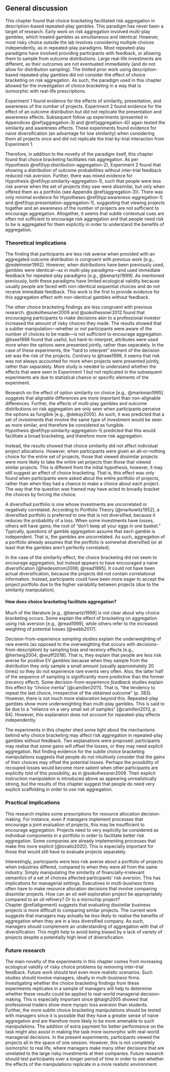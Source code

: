 ## General discussion

This chapter found that choice bracketing facilitated risk aggregation in
description-based repeated-play gambles. This paradigm has never been a target
of research. Early work on risk aggregation involved multi-play gambles, which
treated gambles as simultaneous and identical. However, most risky choice
outside the lab involves considering multiple choices independently, as in
repeated-play paradigms. Most repeated-play paradigms have involved providing
participants with feedback, or allowing them to sample from outcome
distributions. Large real-life investments are different, as their outcomes are
not eventuated immediately (and do not allow for distribution sampling). The
limited prior work using description-based repeated-play gambles did not
consider the effect of choice bracketing on risk aggregation. As such, the
paradigm used in this chapter allowed for the investigation of choice bracketing
in a way that is isomorphic with real-life prescriptions.

Experiment 1 found evidence for the effects of similarity, presentation, and
awareness of the number of projects. Experiment 2 found evidence for the effect
of an outcome distribution but did not replicate the presentation and awareness
effects. Subsequent follow up experiments (presented in
Appendices \@ref(aggregation-3) and \@ref(aggregation-4)) again tested the
similarity and awareness effects. These experiments found evidence for naive
diversification (an advantage for low similarity) when considering them all
projects once and did not replicate the trial-by-trial interaction from
Experiment 1.

Therefore, in addition to the novelty of the paradigm itself, this chapter found
that choice bracketing facilitates risk aggregation. As per
Hypothesis \@ref(hyp:distribution-aggregation-2), Experiment 2 found that
showing a distribution of outcome probabilities without inter-trial feedback
reduced risk aversion. Further, there was mixed evidence for
Hypothesis \@ref(hyp:similarity-aggregation-1), such that people were less risk
averse when the set of projects they saw were dissimilar, but only when offered
them as a portfolio (see Appendix \@ref(aggregation-3)). There was only minimal
evidence for Hypotheses \@ref(hyp:awareness-aggregation-1)
and \@ref(hyp:presentation-aggregation-1), suggesting that viewing projects
together and an awareness of the number of projects are not sufficient to
encourage aggregation. Altogether, it seems that subtle contextual cues are
often not sufficient to encourage risk aggregation and that people need risk to
be is aggregated for them explicitly in order to understand the benefits of
aggregation.

### Theoretical implications

The finding that participants are less risk averse when provided with an
aggregated outcome distribution is congruent with previous work [e.g.,
@redelmeier1992]. However, when distributions have been previously used, gambles
were identical---as in multi-play paradigms---and used immediate feedback for
repeated-play paradigms [e.g., @benartzi1999]. As mentioned previously, both
these paradigms have limited ecological validity because usually people are
faced with non-identical sequential choices and do not receive immediate
feedback. This work is the first to provide evidence for this aggregation effect
with non-identical gambles without feedback.

The other choice bracketing findings are less congruent with previous research.
@sokolhessner2009 and @sokolhessner2012 found that encouraging participants to
make decisions akin to a professional investor increased the amount of risky
choices they made. The results showed that a subtler manipulation---whether or
not participants were aware of the number of choices to be made---is not
sufficient to encourage aggregation. @hsee1999 found that useful, but
hard-to-interpret, attributes were used more when the options were presented
jointly, rather than separately. In the case of these experiments, the "hard to
interpret" element of the decision set was the risk of the projects. Contrary to
@hsee1999, it seems that risk was not always accounted for more when projects
were presented jointly, rather than separately. More study is needed to
understand whether the effects that were seen in Experiment 1 but not replicated
in the subsequent experiments are due to statistical chance or specific elements
of the experiment.

Research on the effect of option similarity on choice [e.g., @markman1995]
suggests that alignable differences are more important than non-alignable
differences. Further, the effects of multi-play gambles and outcome
distributions on risk aggregation are only seen when participants perceive the
options as fungible [e.g., @dekay2005]. As such, it was predicted that a set of
investments that involve the same type of investment would be seen as more
similar, and therefore be considered as fungible.
Hypothesis \@ref(hyp:similarity-aggregation-1) predicted that this would
facilitate a broad bracketing, and therefore more risk aggregation.

Instead, the results showed that choice similarity did not affect individual
project allocations. However, when participants were given an all-or-nothing
choice for the entire set of projects, those that viewed dissimilar projects
were more likely to take the entire set projects than those that viewed similar
projects. This is different from the initial hypothesis, however, it may still
suggest an effect of choice bracketing. That is, this effect was only found when
participants were asked about the entire portfolio of projects, rather than when
they had a chance to make a choice about each project. The way that the question
was framed may have acted to broadly bracket the choices by forcing the choice.

A diversified portfolio is one whose investments are uncorrelated or negatively
correlated. According to Portfolio Theory [@markowitz1952], a diversified
portfolio is preferred to one that is not diversified, because it reduces the
probability of a loss. When some investments have losses, others will have
gains; the root of "don't keep all your eggs in one basket." Typically,
questions of gamble aggregation assume that each gamble is independent. That is,
the gambles are uncorrelated. As such, aggregation of a portfolio already
assumes that the portfolio is somewhat diversified (or at least that the gambles
aren't perfectly correlated).

In the case of the similarity effect, the choice bracketing did not seem to
encourage aggregation, but instead appears to have encouraged a naive
diversification [@hedesstrom2006; @read1995]. It could not have been actual
diversification, because the projects did not contain correlational information.
Instead, participants could have been more eager to accept the project portfolio
due to the higher variability between projects (due to the similarity
manipulation).

#### How does choice bracketing facilitate aggregation?

Much of the literature [e.g., @benartzi1999] is not clear about why choice
bracketing occurs. Some explain the effect of bracketing on aggregation using
risk aversion [e.g., @read1999], while others refer to the increased weighting
of potential losses [@webb2017].

Decision-from-experience *sampling* studies explain the underweighting of rare
events (as opposed to the overweighting that occurs with
decisions-from-description) by sampling bias and recency effects [e.g.,
@hertwig2004; @wulff2018]. That is, they explain that people are less risk
averse for positive EV gambles because when they sample from the distribution
they only sample a small amount (usually approximately 20 times) so they do not
experience rare events very often. Also, the latter half of the sequence of
sampling is significantly more predictive than the former (recency effect). Some
decision-from-experience *feedback* studies explain this effect by "choice
inertia" [@camilleri2011]. That is, "the tendency to repeat the last choice,
irrespective of the obtained outcome" (p. 383). However, there is not much more
elaboration beyond this. Repeated-play gambles show more underweighting than
multi-play gambles. This is said to be due to a "reliance on a very small set of
samples" [@camilleri2013, p. 64]. However, this explanation does not account for
repeated-play effects independently.

The experiments in this chapter shed some light about the mechanisms behind why
choice bracketing may affect risk aggregation in repeated-play gambles without
feedback. Two explanations were proposed: participants may realise that some
gains will offset the losses, or they may need explicit aggregation. Not finding
evidence for the subtle choice bracketing manipulations suggests that people do
not intuitively consider that the gains of their choices may offset the
potential losses. Perhaps the possibility of recouped losses would become more
salient when other participants are explicitly told of this possibility, as in
@sokolhessner2009. Their explicit instruction manipulation is introduced above
as appearing unrealistically strong, but the results of this chapter suggest
that people do need very explicit scaffolding in order to use risk aggregation.

### Practical implications

This research implies some prescriptions for resource allocation
decision-making. For instance, even if managers implement processes that
encourage a joint evaluation of projects, this may be insufficient to encourage
aggregation. Projects need to very explicitly be considered as individual
components in a portfolio in order to facilitate better risk aggregation. Some
companies are already implementing processes that make this more explicit
[@lovallo2020]. This is especially important for those that would still have to
evaluate projects separately.

Interestingly, participants were less risk averse about a portfolio of projects
when industries differed, compared to when they were all from the same industry.
Simply manipulating the similarity of financially-irrelevant semantics of a set
of choices affected participants' risk aversion. This has implications for
managerial settings. Executives in multi-business firms often have to make
resource allocation decisions that involve comparing dissimilar projects. How
can an oil well exploration project be appropriately compared to an oil
refinery? Or to a microchip project? Chapter \@ref(alignment) suggests that
evaluating dissimilar business projects is more difficult to comparing similar
projects. The current work suggests that managers may actually be *less* likely
to realise the benefits of aggregation when they are in a less diversified
company. As such, managers should complement an understanding of aggregation
with that of diversification. This might help to avoid being biased by a lack of
variety of projects despite a potentially high level of diversification.

### Future research

The main novelty of the experiments in this chapter comes from increasing
ecological validity of risky choice problems by removing inter-trial feedback.
Future work should test even more realistic scenarios. Such studies should
involve managers, ideally in multi-business firms. Investigating whether the
choice bracketing findings from these experiments replicates in a sample of
managers will help to determine whether these results could be applied to
real-world managerial decision-making. This is especially important since
@haigh2005 showed that professional traders show more myopic loss aversion than
students. Further, the more subtle choice bracketing manipulations should be
tested with managers since it is possible that they have a greater sense of
naive aggregation and are therefore more likely to be more amenable to such
manipulations. The addition of extra payment for better performance on the task
might also assist in making the task more isomorphic with real-world managerial
decisions. In the present experiments, participants viewed the projects all in
the space of one session. However, this is not completely isomorphic to real
life, where managers make many other decisions that are unrelated to the large
risky investments at their companies. Future research should test participants
over a longer period of time in order to see whether the effects of the
manipulations replicate in a more realistic environment.

\newpage

\printbibliography[segment=\therefsegment,heading=subbibintoc]
